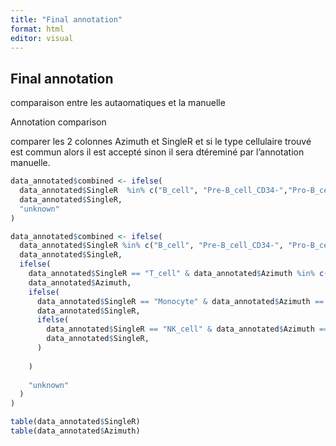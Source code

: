 ```yaml
---
title: "Final annotation"
format: html
editor: visual
---
```


## Final annotation

comparaison entre les autaomatiques et la manuelle

Annotation comparison

comparer les 2 colonnes Azimuth et SingleR et si le type cellulaire trouvé est commun alors il est accepté sinon il sera dtéreminé par l'annotation manuelle.

```r
data_annotated$combined <- ifelse(
  data_annotated$SingleR  %in% c("B_cell", "Pre-B_cell_CD34-","Pro-B_cell_CD34+") & data_annotated$Azimuth == "B",
  data_annotated$SingleR,
  "unknown"
)
```

```r
data_annotated$combined <- ifelse(
  data_annotated$SingleR %in% c("B_cell", "Pre-B_cell_CD34-", "Pro-B_cell_CD34+") & data_annotated$Azimuth == "B",
  data_annotated$SingleR,
  ifelse(
    data_annotated$SingleR == "T_cell" & data_annotated$Azimuth %in% c("CD4 T", "CD8 T", "other T"),
    data_annotated$Azimuth,
    ifelse(
      data_annotated$SingleR == "Monocyte" & data_annotated$Azimuth == "Mono",
      data_annotated$SingleR,
      ifelse(
        data_annotated$SingleR == "NK_cell" & data_annotated$Azimuth == "NK",
        data_annotated$SingleR,
      )
      
    )
  
    "unknown"
  )
)

```

```r
table(data_annotated$SingleR)
table(data_annotated$Azimuth)
```
